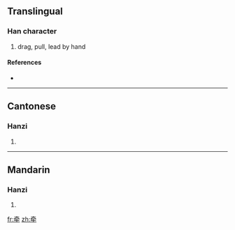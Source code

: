 {{also|牽}}
==Translingual==

===Han character===
{{Han char|rn=93|rad=牛|as=05|sn=9|four=|canj=大月竹手 (KBHQ)}}

# drag, pull, lead by hand

====References====
* {{Han ref|kx=0700.061|hdz=31806.150|uh=7275|ud=29301}}

----

==Cantonese==

===Hanzi===
{{yue-hanzi|jyut=|y=hin1|tra=牽}}

# {{defn|Cantonese}}

----

==Mandarin==

===Hanzi===
{{cmn-hanzi|tra=牽|pin=[[qiān]] ([[qian1]])|wg=ch'ien<sup>1</sup>}}

# {{defn|Mandarin}}

[[fr:牵]]
[[zh:牵]]